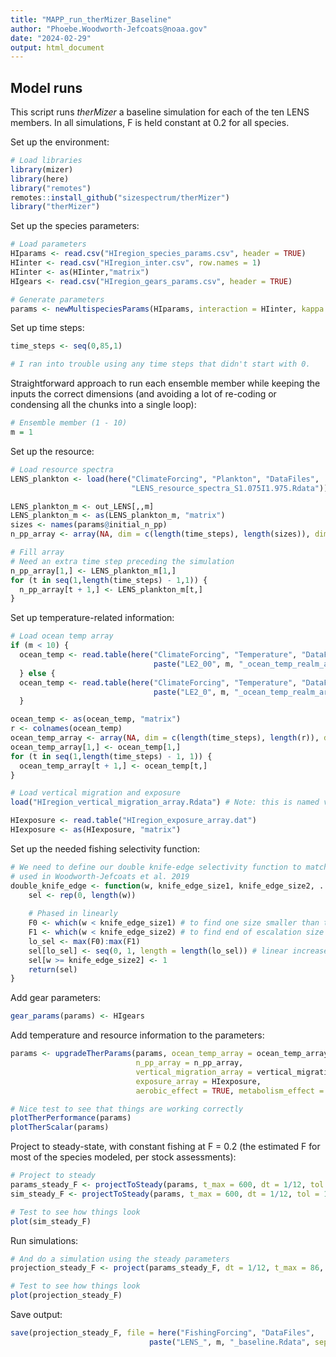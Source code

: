 ```yaml
---
title: "MAPP_run_therMizer_Baseline"
author: "Phoebe.Woodworth-Jefcoats@noaa.gov"
date: "2024-02-29"
output: html_document
---
```


## Model runs

This script runs _therMizer_ a baseline simulation for each of the ten LENS members.  In all simulations, F is held constant at 0.2 for all species.  

Set up the environment:
```r
# Load libraries
library(mizer)
library(here)
library("remotes")
remotes::install_github("sizespectrum/therMizer")
library("therMizer")
```

Set up the species parameters:
```r
# Load parameters 
HIparams <- read.csv("HIregion_species_params.csv", header = TRUE)
HIinter <- read.csv("HIregion_inter.csv", row.names = 1)
HIinter <- as(HIinter,"matrix")
HIgears <- read.csv("HIregion_gears_params.csv", header = TRUE)

# Generate parameters
params <- newMultispeciesParams(HIparams, interaction = HIinter, kappa = 1e12, min_w_pp = 1e-14, w_pp_cutoff = 455400) 
```

Set up time steps:
```r
time_steps <- seq(0,85,1)

# I ran into trouble using any time steps that didn't start with 0.
```

Straightforward approach to run each ensemble member while keeping the inputs the correct dimensions (and avoiding a lot of re-coding or condensing all the chunks into a single loop):
```r
# Ensemble member (1 - 10)
m = 1
```

Set up the resource:
```r
# Load resource spectra
LENS_plankton <- load(here("ClimateForcing", "Plankton", "DataFiles",
                           "LENS_resource_spectra_S1.075I1.975.Rdata"))

LENS_plankton_m <- out_LENS[,,m]
LENS_plankton_m <- as(LENS_plankton_m, "matrix")
sizes <- names(params@initial_n_pp)
n_pp_array <- array(NA, dim = c(length(time_steps), length(sizes)), dimnames = list(time = time_steps, w = sizes))

# Fill array
# Need an extra time step preceding the simulation
n_pp_array[1,] <- LENS_plankton_m[1,]
for (t in seq(1,length(time_steps) - 1,1)) {
  n_pp_array[t + 1,] <- LENS_plankton_m[t,]
}
```

Set up temperature-related information:
```r
# Load ocean temp array
if (m < 10) {
  ocean_temp <- read.table(here("ClimateForcing", "Temperature", "DataFiles",
                                paste("LE2_00", m, "_ocean_temp_realm_array.dat", sep = "")))
  } else {
  ocean_temp <- read.table(here("ClimateForcing", "Temperature", "DataFiles",
                                paste("LE2_0", m, "_ocean_temp_realm_array.dat", sep = "")))
  }

ocean_temp <- as(ocean_temp, "matrix")
r <- colnames(ocean_temp)
ocean_temp_array <- array(NA, dim = c(length(time_steps), length(r)), dimnames = list(time = time_steps, realm_names = r))
ocean_temp_array[1,] <- ocean_temp[1,]
for (t in seq(1,length(time_steps) - 1, 1)) {
  ocean_temp_array[t + 1,] <- ocean_temp[t,]
}

# Load vertical migration and exposure
load("HIregion_vertical_migration_array.Rdata") # Note: this is named vertical_migration_array

HIexposure <- read.table("HIregion_exposure_array.dat")
HIexposure <- as(HIexposure, "matrix")
```

Set up the needed fishing selectivity function:
```r
# We need to define our double knife-edge selectivity function to match that 
# used in Woodworth-Jefcoats et al. 2019
double_knife_edge <- function(w, knife_edge_size1, knife_edge_size2, ...) { 
	sel <- rep(0, length(w)) 
	
	# Phased in linearly
	F0 <- which(w < knife_edge_size1) # to find one size smaller than that fished, for the 0 value 
	F1 <- which(w < knife_edge_size2) # to find end of escalation size range 
	lo_sel <- max(F0):max(F1) 
	sel[lo_sel] <- seq(0, 1, length = length(lo_sel)) # linear increase from 0 to F 
	sel[w >= knife_edge_size2] <- 1 
	return(sel) 
} 
```

Add gear parameters:
```r
gear_params(params) <- HIgears
```

Add temperature and resource information to the parameters:
```r
params <- upgradeTherParams(params, ocean_temp_array = ocean_temp_array,
                            n_pp_array = n_pp_array, 
                            vertical_migration_array = vertical_migration_array,
                            exposure_array = HIexposure, 
                            aerobic_effect = TRUE, metabolism_effect = TRUE)

# Nice test to see that things are working correctly
plotTherPerformance(params)
plotTherScalar(params)
```

Project to steady-state, with constant fishing at F = 0.2 (the estimated F for most of the species modeled, per stock assessments):
```r
# Project to steady
params_steady_F <- projectToSteady(params, t_max = 600, dt = 1/12, tol = 1e-7, effort = 0.2) 
sim_steady_F <- projectToSteady(params, t_max = 600, dt = 1/12, tol = 1e-7, effort = 0.2, return_sim = TRUE) 

# Test to see how things look
plot(sim_steady_F)
```

Run simulations:
```r
# And do a simulation using the steady parameters
projection_steady_F <- project(params_steady_F, dt = 1/12, t_max = 86, t_save = 1, effort = 0.2)

# Test to see how things look
plot(projection_steady_F)
```

Save output: 
```r
save(projection_steady_F, file = here("FishingForcing", "DataFiles",
                               paste("LENS_", m, "_baseline.Rdata", sep = "")))
```